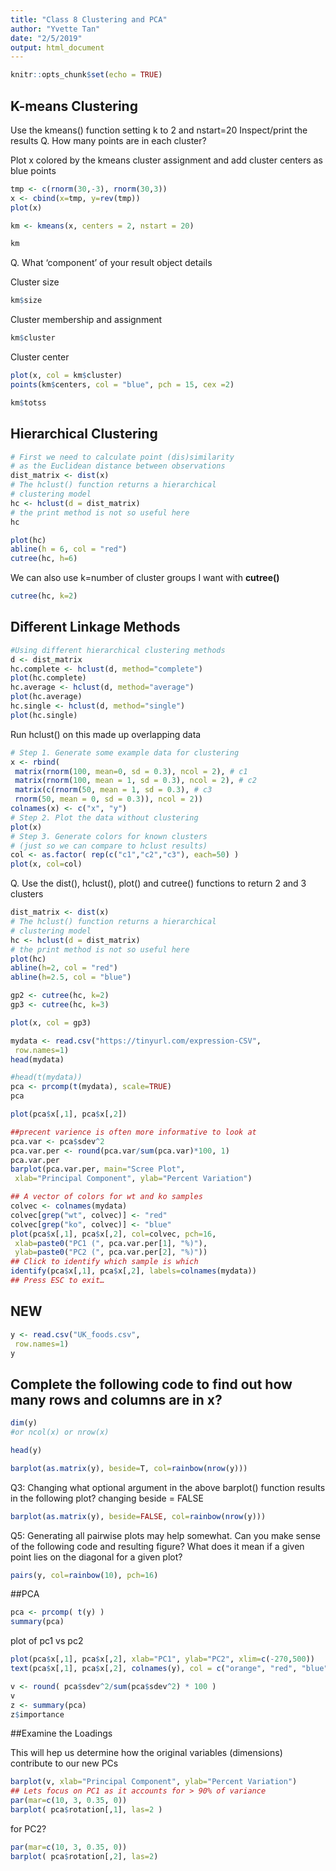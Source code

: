 ```yaml
---
title: "Class 8 Clustering and PCA"
author: "Yvette Tan"
date: "2/5/2019"
output: html_document
---
```


```r
knitr::opts_chunk$set(echo = TRUE)
```

## K-means Clustering

Use the kmeans() function setting k to 2 and nstart=20
Inspect/print the results
Q. How many points are in each cluster?

Plot x colored by the kmeans cluster assignment and
 add cluster centers as blue points
```r
tmp <- c(rnorm(30,-3), rnorm(30,3))
x <- cbind(x=tmp, y=rev(tmp))
plot(x)
```

```r
km <- kmeans(x, centers = 2, nstart = 20)
```

```r
km
```

Q. What ‘component’ of your result object details

Cluster size
```r
km$size
```

Cluster membership and assignment
```r
km$cluster
```

Cluster center
```r
plot(x, col = km$cluster)
points(km$centers, col = "blue", pch = 15, cex =2)
```

```r
km$totss
```


## Hierarchical Clustering

```r
# First we need to calculate point (dis)similarity
# as the Euclidean distance between observations
dist_matrix <- dist(x)
# The hclust() function returns a hierarchical
# clustering model
hc <- hclust(d = dist_matrix)
# the print method is not so useful here
hc

```

```r
plot(hc)
abline(h = 6, col = "red")
cutree(hc, h=6)
```

We can also use k=number of cluster groups I want with **cutree()**

```r
cutree(hc, k=2)
```

## Different Linkage Methods


```r
#Using different hierarchical clustering methods
d <- dist_matrix
hc.complete <- hclust(d, method="complete")
plot(hc.complete)
hc.average <- hclust(d, method="average")
plot(hc.average)
hc.single <- hclust(d, method="single")
plot(hc.single)
```


Run hclust() on this made up overlapping data
```r
# Step 1. Generate some example data for clustering
x <- rbind(
 matrix(rnorm(100, mean=0, sd = 0.3), ncol = 2), # c1
 matrix(rnorm(100, mean = 1, sd = 0.3), ncol = 2), # c2
 matrix(c(rnorm(50, mean = 1, sd = 0.3), # c3
 rnorm(50, mean = 0, sd = 0.3)), ncol = 2))
colnames(x) <- c("x", "y")
# Step 2. Plot the data without clustering
plot(x)
# Step 3. Generate colors for known clusters
# (just so we can compare to hclust results)
col <- as.factor( rep(c("c1","c2","c3"), each=50) )
plot(x, col=col)
```


Q. Use the dist(), hclust(), plot() and cutree()
 functions to return 2 and 3 clusters
 
```r
dist_matrix <- dist(x)
# The hclust() function returns a hierarchical
# clustering model
hc <- hclust(d = dist_matrix)
# the print method is not so useful here
plot(hc)
abline(h=2, col = "red")
abline(h=2.5, col = "blue")

```

```r
gp2 <- cutree(hc, k=2)
gp3 <- cutree(hc, k=3)
```

```r
plot(x, col = gp3)
```


```r
mydata <- read.csv("https://tinyurl.com/expression-CSV",
 row.names=1)
head(mydata)
```

```r
#head(t(mydata))
pca <- prcomp(t(mydata), scale=TRUE)
pca
```

```r
plot(pca$x[,1], pca$x[,2])
```


```r
##precent varience is often more informative to look at
pca.var <- pca$sdev^2
pca.var.per <- round(pca.var/sum(pca.var)*100, 1)
pca.var.per
barplot(pca.var.per, main="Scree Plot",
 xlab="Principal Component", ylab="Percent Variation")
```

```r
## A vector of colors for wt and ko samples
colvec <- colnames(mydata)
colvec[grep("wt", colvec)] <- "red"
colvec[grep("ko", colvec)] <- "blue"
plot(pca$x[,1], pca$x[,2], col=colvec, pch=16,
 xlab=paste0("PC1 (", pca.var.per[1], "%)"),
 ylab=paste0("PC2 (", pca.var.per[2], "%)")) 
## Click to identify which sample is which
identify(pca$x[,1], pca$x[,2], labels=colnames(mydata))
## Press ESC to exit… 
```



## NEW
```r
y <- read.csv("UK_foods.csv",
 row.names=1)
y
```
## Complete the following code to find out how many rows and columns are in x?

```r
dim(y)
#or ncol(x) or nrow(x)
```

```r
head(y)
```


```r
barplot(as.matrix(y), beside=T, col=rainbow(nrow(y)))
```
Q3: Changing what optional argument in the above barplot() function results in the following plot?
changing beside = FALSE

```r
barplot(as.matrix(y), beside=FALSE, col=rainbow(nrow(y)))
```

Q5: Generating all pairwise plots may help somewhat. Can you make sense of the following code and resulting figure? What does it mean if a given point lies on the diagonal for a given plot?
```r
pairs(y, col=rainbow(10), pch=16)

```

##PCA

```r
pca <- prcomp( t(y) )
summary(pca)
```

plot of pc1 vs pc2

```r
plot(pca$x[,1], pca$x[,2], xlab="PC1", ylab="PC2", xlim=c(-270,500))
text(pca$x[,1], pca$x[,2], colnames(y), col = c("orange", "red", "blue", "darkgreen"))
```


```r
v <- round( pca$sdev^2/sum(pca$sdev^2) * 100 )
v
z <- summary(pca)
z$importance
```




##Examine the Loadings

This will hep us determine how the original variables (dimensions) contribute to our new PCs
```r
barplot(v, xlab="Principal Component", ylab="Percent Variation")
## Lets focus on PC1 as it accounts for > 90% of variance 
par(mar=c(10, 3, 0.35, 0))
barplot( pca$rotation[,1], las=2 )
```


for PC2?
```r
par(mar=c(10, 3, 0.35, 0))
barplot( pca$rotation[,2], las=2)
```





